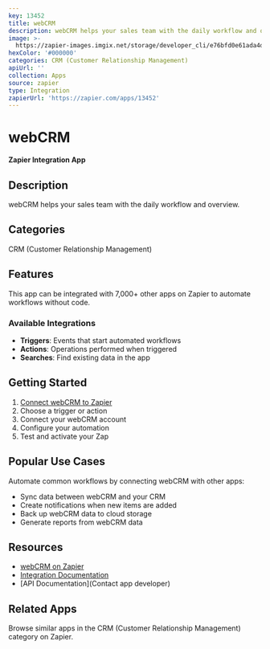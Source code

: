 ```yaml
---
key: 13452
title: webCRM
description: webCRM helps your sales team with the daily workflow and overview.
image: >-
  https://zapier-images.imgix.net/storage/developer_cli/e76bfd0e61ada4da00c091e86061ac9e.png?auto=format%2Ccompress&ixlib=python-3.0.0&q=50
hexColor: '#000000'
categories: CRM (Customer Relationship Management)
apiUrl: ''
collection: Apps
source: zapier
type: Integration
zapierUrl: 'https://zapier.com/apps/13452'
---
```

# webCRM

**Zapier Integration App**

## Description

webCRM helps your sales team with the daily workflow and overview.

## Categories

CRM (Customer Relationship Management)

## Features

This app can be integrated with 7,000+ other apps on Zapier to automate workflows without code.

### Available Integrations

- **Triggers**: Events that start automated workflows
- **Actions**: Operations performed when triggered
- **Searches**: Find existing data in the app

## Getting Started

1. [Connect webCRM to Zapier](https://zapier.com/apps/13452)
2. Choose a trigger or action
3. Connect your webCRM account
4. Configure your automation
5. Test and activate your Zap

## Popular Use Cases

Automate common workflows by connecting webCRM with other apps:

- Sync data between webCRM and your CRM
- Create notifications when new items are added
- Back up webCRM data to cloud storage
- Generate reports from webCRM data

## Resources

- [webCRM on Zapier](https://zapier.com/apps/13452)
- [Integration Documentation](https://zapier.com/apps/13452/integrations)
- [API Documentation](Contact app developer)

## Related Apps

Browse similar apps in the CRM (Customer Relationship Management) category on Zapier.
